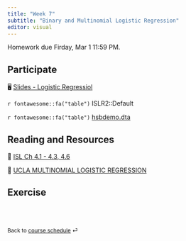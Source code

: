 ```yaml
---
title: "Week 7"
subtitle: "Binary and Multinomial Logistic Regression"
editor: visual
---
```


::: callout-important
Homework due Firday, Mar 1 11:59 PM.
:::

## Participate

🖥️ [Slides - Logistic Regressiol](/slides/09-class-glm.html)

`r fontawesome::fa("table")` ISLR2::Default

`r fontawesome::fa("table")` [hsbdemo.dta](https://stats.idre.ucla.edu/stat/data/hsbdemo.dta)

## Reading and Resources

📖 [ISL Ch 4.1 - 4.3, 4.6](https://www.statlearning.com/)

📖 [UCLA MULTINOMIAL LOGISTIC REGRESSION](https://stats.oarc.ucla.edu/r/dae/multinomial-logistic-regression/)

## Exercise

<!-- 📋 [Lab-14 Interactive Visualization](/exercise/lab14-interactive.html) (Present) -->

<!-- 📋 [Lab-15 dplyr](/exercise/lab15-dplyr.html) -->

<!-- `r fontawesome::fa("table")` [Data - Murders](/slides/data/murders.csv) -->

<br><br>

::: {style="font-size: 0.875em;"}
Back to [course schedule](/ "Course schedule") ⏎
:::
